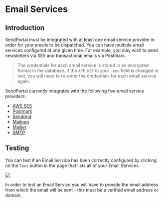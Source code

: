 # Email Services

## Introduction
SendPortal must be integrated with at least one email service provider in order for your emails to be dispatched. You can have multiple email services configured at one given time. For example, you may wish to send newsletters via SES and transactional emails via Postmark.

> The credentials for each email service is stored in an encrypted format in the database. If the `APP_KEY` in your `.env` field is changed or lost, you will need to re-enter the credentials for each email service again.

SendPortal currently integrates with the following five email service providers:

- [AWS SES](/email-services/aws-ses)
- [Postmark](/email-services/postmark)
- [Sendgrid](/email-services/sendgrid)
- [Mailgun](/email-services/mailgun)
- [Mailjet](/email-services/mailjet)
- [SMTP](/email-services/smtp)

## Testing

You can test if an Email Service has been correctly configured by clicking on the `Test` button in the page that lists all of your Email Services.  

![](/imgs/testing.png)

In order to test an Email Service you will have to provide the email address from which the email will be sent - this must be a verified email address or domain.
